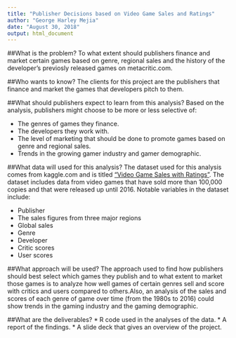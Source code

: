 ---
title: "Publisher Decisions based on Video Game Sales and Ratings"
author: "George Harley Mejia"
date: "August 30, 2018"
output: html_document
---

##What is the problem?
To what extent should publishers finance and market certain games based on genre, regional sales and the history of the developer's previosly released games on metacritic.com.
  
##Who wants to know?
The clients for this project are the publishers that finance and market the games that developers pitch to them.
  
##What should publishers expect to learn from this analysis?
Based on the analysis, publishers might choose to be more or less selective of:

  * The genres of games they finance.
  * The developers they work with.
  * The level of marketing that should be done to promote games based on genre and regional sales.
  * Trends in the growing gamer industry and gamer demographic.
  
##What data will used for this analysis?
The dataset used for this analysis comes from kaggle.com and is titled ["Video Game Sales with Ratings"](https://www.kaggle.com/rush4ratio/video-game-sales-with-ratings). The dataset includes data from video games that have sold more than 100,000 copies and that were released up until 2016. Notable variables in the dataset include:

* Publisher
* The sales figures from three major regions
* Global sales
* Genre
* Developer
* Critic scores
* User scores

##What approach will be used?
The approach used to find how publishers should best select which games they publish and to what extent to market those games is to analyze how well games of certain genres sell and score with critics and users compared to others.Also, an analysis of the sales and scores of each genre of game over time (from the 1980s to 2016) could show trends in the gaming industry and the gaming demographic.

##What are the deliverables?
* R code used in the analyses of the data.
* A report of the findings.
* A slide deck that gives an overview of the project.

